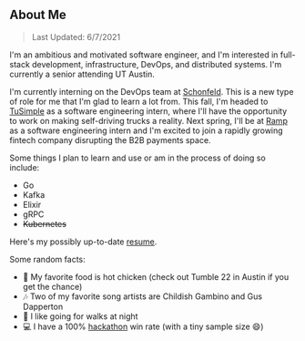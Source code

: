 ## About Me 

> Last Updated: 6/7/2021

I'm an ambitious and motivated software engineer, and I'm interested in full-stack development, infrastructure, DevOps, and distributed systems. 
I'm currently a senior attending UT Austin.

I'm currently interning on the DevOps team at [Schonfeld](https://www.schonfeld.com). This is a new type of role for me that I'm glad to learn a lot from.
This fall, I'm headed to [TuSimple](https://www.tusimple.com) as a software engineering intern, where I'll have the opportunity to work on making
self-driving trucks a reality. Next spring, I'll be at [Ramp](https://www.ramp.com) as a software engineering intern and I'm excited to join a rapidly 
growing fintech company disrupting the B2B payments space.

Some things I plan to learn and use or am in the process of doing so include:

- Go
- Kafka
- Elixir
- gRPC
- ~~Kubernetes~~

Here's my possibly up-to-date [resume](https://drive.google.com/file/d/1Sq7oITCx_vItkCkJASwo3zq8xw1QP9Ji/view?usp=sharing).

Some random facts:

- 🐔 My favorite food is hot chicken (check out Tumble 22 in Austin if you get the chance)
- 🎶 Two of my favorite song artists are Childish Gambino and Gus Dapperton
- 🌃 I like going for walks at night
- 💻 I have a 100% [hackathon](https://devpost.com/2018kguo) win rate (with a tiny sample size 😄)
